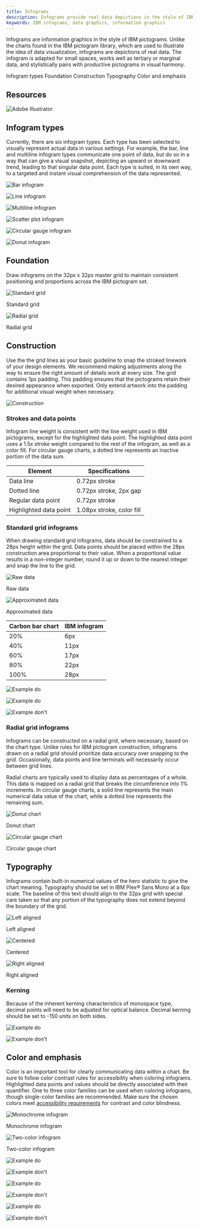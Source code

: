 ```yaml
---
title: Infograms
description: Infograms provide real data depictions in the style of IBM pictograms. This type of information graphic works well for tertiary or marginal data in smaller spaces.
keywords: IBM infograms, data graphics, information graphics
---
```



<PageDescription>

Infograms are information graphics in the style of IBM pictograms. Unlike the charts found in the IBM pictogram library, which are used to illustrate the idea of data visualization, infograms are depictions of real data. The infogram is adapted for small spaces, works well as tertiary or marginal data, and stylistically pairs with productive pictograms in visual harmony.

</PageDescription>

<AnchorLinks>
  <AnchorLink>Infogram types</AnchorLink>
  <AnchorLink>Foundation</AnchorLink>
  <AnchorLink>Construction</AnchorLink>
  <AnchorLink>Typography</AnchorLink>
  <AnchorLink>Color and emphasis</AnchorLink>
</AnchorLinks>

## Resources

<Row className="resource-card-group">
<Column colMd={4} colLg={4} noGutterSm>
<ResourceCard
  download
  subTitle="Infograms starter kit"
  href="/files/Infograms_Kit_v1.ai"
  actionIcon="download"
>

![Adobe Illustrator](../../../images/resource-cards/illustrator.png)

</ResourceCard>
</Column>
</Row>

## Infogram types

Currently, there are six infogram types. Each type has been selected to visually represent actual data in various settings. For example, the bar, line and multiline infogram types communicate one point of data, but do so in a way that can give a visual snapshot, depicting an upward or downward trend, leading to that singular data point. Each type is suited, in its own way, to a targeted and instant visual comprehension of the data represented.

<Row className="overview-card-group overview-card-group--infograms">
<Column  colMax={3} colXl={3} colLg={4} colMd={4} colSm={2} noGutterSm >
 <OverviewCard
    title="Bar"
    >

![Bar infogram](/images/types/bar.svg)

</OverviewCard>
</Column>
<Column  colMax={3} colXl={3} colLg={4} colMd={4} colSm={2} noGutterSm >
 <OverviewCard
    title="Line"
    >

![Line infogram](/images/types/line.svg)

</OverviewCard>
</Column>
<Column  colMax={3} colXl={3} colLg={4} colMd={4} colSm={2} noGutterSm >
 <OverviewCard
    title="Multiline"
    >

![Multiline infogram](/images/types/multiline.svg)

</OverviewCard>
</Column>
<Column  colMax={3} colXl={3} colLg={4} colMd={4} colSm={2} noGutterSm >
 <OverviewCard
    title="Scatter plot"
    >

![Scatter plot infogram](/images/types/scatterplot.svg)

</OverviewCard>
</Column>
<Column  colMax={3} colXl={3} colLg={4} colMd={4} colSm={2} noGutterSm >
 <OverviewCard
    title="Circular gauge"
    >

![Circular gauge infogram](/images/types/circulargauge.svg)

</OverviewCard>
</Column>
<Column  colMax={3} colXl={3} colLg={4} colMd={4} colSm={2} noGutterSm >
 <OverviewCard
    title="Donut"
    >

![Donut infogram](/images/types/donut.svg)

</OverviewCard>
</Column>
</Row>

## Foundation

Draw infograms on the 32px x 32px master grid to maintain consistent positioning and proportions across the IBM pictogram set.

<Row>
<Column colMd={4} colLg={6}>

![Standard grid](/images/foundation-01.png)

<Caption>Standard grid</Caption>

</Column>
<Column colMd={4} colLg={6}>

![Radial grid](/images/foundation-02.png)

<Caption>Radial grid</Caption>

</Column>
</Row>

## Construction

Use the the grid lines as your basic guideline to snap the stroked linework of your design elements. We recommend making adjustments along the way to ensure the right amount of details work at every size. The grid contains 1px padding. This padding ensures that the pictograms retain their desired appearance when exported. Only extend artwork into the padding for additional visual weight when necessary.

<Row>
<Column colMd={6} colLg={8}>

![Construction](/images/construction.png)

</Column>
</Row>

### Strokes and data points

Infogram line weight is consistent with the line weight used in IBM pictograms, except for the highlighted data point. The highlighted data point uses a 1.5x stroke weight compared to the rest of the infogram, as well as a color fill. For circular gauge charts, a dotted line represents an inactive portion of the data sum.

| Element | Specifications |
| ------- | -------------- |
| Data line | 0.72px stroke |
| Dotted line | 0.72px stroke, 2px gap |
| Regular data point | 0.72px stroke |
| Highlighted data point | 1.08px stroke, color fill |

### Standard grid infograms

When drawing standard grid infograms, data should be constrained to a 28px height within the grid. Data points should be placed within the 28px construction area proportional to their value. When a proportional value results in a non-integer number, round it up or down to the nearest integer and snap the line to the grid.

<Row>
<Column colMd={4} colLg={6}>

![Raw data](/images/standardgrid-1.png)

<Caption>Raw data</Caption>

</Column>
<Column colMd={4} colLg={6}>

![Approximated data](/images/standardgrid-2.png)

<Caption>Approximated data</Caption>

</Column>
</Row>

| Carbon bar chart | IBM infogram |
| ---------------- | ------------ |
| 20% | 6px |
| 40% | 11px |
| 60% | 17px |
| 80% | 22px |
| 100% | 28px |

<DoDontRow>
<DoDont aspectRatio="1:1" caption="Scale the number of data points on the chart so they are clearly delineated and aligned to the grid.">

<GifPlayer color="dark">

![Example do](/images/standardgrid-do.gif)

![Example do](/images/standardgrid-do.png)

</GifPlayer>

</DoDont>
<DoDont type="dont" aspectRatio="1:1" caption="Don’t place so many data points on the grid that the points overlap or appear crowded.">

![Example don't](/images/standardgrid-dont.png)

</DoDont>
</DoDontRow>

### Radial grid infograms

Infograms can be constructed on a radial grid, where necessary, based on the chart type. Unlike rules for IBM pictogram construction, infograms drawn on a radial grid should prioritize data accuracy over snapping to the grid. Occasionally, data points and line terminals will necessarily occur between grid lines.

Radial charts are typically used to display data as percentages of a whole. This data is mapped on a radial grid that breaks the circumference into 1% increments. In circular gauge charts, a solid line represents the main numerical data value of the chart, while a dotted line represents the remaining sum.

<Row>
<Column colMd={4} colLg={6}>

![Donut chart](/images/radialgrid-1.png)

<Caption>Donut chart</Caption>

</Column>
<Column colMd={4} colLg={6}>

![Circular gauge chart](/images/radialgrid-2.png)

<Caption>Circular gauge chart</Caption>

</Column>
</Row>

## Typography

Infograms contain built-in numerical values of the hero statistic to give the chart meaning. Typography should be set in IBM Plex® Sans Mono at a 6px scale. The baseline of this text should align to the 32px grid with special care taken so that any portion of the typography does not extend beyond the boundary of the grid.

<Row>
<Column colMd={4} colLg={4}>

![Left aligned](/images/typography-1.png)

<Caption>Left aligned</Caption>

</Column>
<Column colMd={4} colLg={4}>

![Centered](/images/typography-2.png)

<Caption>Centered</Caption>

</Column>
<Column colMd={4} colLg={4}>

![Right aligned](/images/typography-3.png)

<Caption>Right aligned</Caption>

</Column>
</Row>

### Kerning

Because of the inherent kerning characteristics of monospace type, decimal points will need to be adjusted for optical balance. Decimal kerning should be set to -150 units on both sides.

<DoDontRow>
<DoDont aspectRatio="1:1" caption="Optically align the decimal within the quantifying number.">

![Example do](/images/kerning-1.png)

</DoDont>
<DoDont type="dont" aspectRatio="1:1" caption="Don’t set decimal kerning to default values.">

![Example don't](/images/kerning-2.png)

</DoDont>
</DoDontRow>

## Color and emphasis

Color is an important tool for clearly communicating data within a chart. Be sure to follow color contrast rules for accessibility when coloring infograms. Highlighted data points and values should be directly associated with their quantifier. One to three color families can be used when coloring infograms, though single-color families are recommended. Make sure the chosen colors meet [accessibility requirements](/color#accessibility) for contrast and color blindness.

<Row>
<Column colMd={4} colLg={6}>

![Monochrome infogram](/images/color-1.png)

<Caption>Monochrome infogram</Caption>

</Column>
<Column colMd={4} colLg={6}>

![Two-color infogram](/images/color-2.png)

<Caption>Two-color infogram</Caption>

</Column>
</Row>

<DoDontRow>
<DoDont aspectRatio="1:1" caption="Use fills to emphasize hero data points regardless of chart color use.">

![Example do](/images/color-do-1.png)

</DoDont>
<DoDont type="dont" aspectRatio="1:1" caption="Don’t rely on color alone, even in multicolor applications.">

![Example don't](/images/color-dont-2.png)

</DoDont>
</DoDontRow>

<DoDontRow>
<DoDont aspectRatio="1:1" caption="Ensure at least 3:1 color contrast ratio between all the elements in two-color infograms.">

![Example do](/images/color-do-3.png)

</DoDont>
<DoDont type="dont" aspectRatio="1:1" caption="Don’t use colors that do not ensure a 3:1 color contrast ratio.">

![Example don't](/images/color-dont-4.png)

</DoDont>
</DoDontRow>

<DoDontRow>
<DoDont aspectRatio="1:1" caption="Ensure the color of the quantifier is the same color as the hero data point.">

![Example do](/images/color-do-5.png)

</DoDont>
<DoDont type="dont" aspectRatio="1:1" caption="Don’t use a quantifier color that corresponds to inactive data.">

![Example don't](/images/color-dont-6.png)

</DoDont>
</DoDontRow>